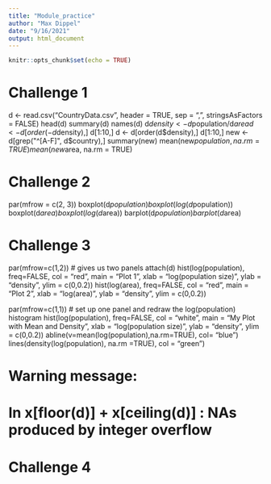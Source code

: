 ```yaml
---
title: "Module_practice"
author: "Max Dippel"
date: "9/16/2021"
output: html_document
---
```


```r
knitr::opts_chunk$set(echo = TRUE)
```



# Challenge 1

d <- read.csv("CountryData.csv", header = TRUE, sep = ",", stringsAsFactors = FALSE)
head(d)
summary(d)
names(d)
d$density <- d$population/d$area
d <- d[order(-d$density),]
d[1:10,]
d <- d[order(d$density),]
d[1:10,]
new <- d[grep("^[A-F]", d$country),]
summary(new)
mean(new$population, na.rm = TRUE)
mean(new$area, na.rm = TRUE)

# Challenge 2
par(mfrow = c(2, 3))
boxplot(d$population)
boxplot(log(d$population))
boxplot(d$area)
boxplot(log(d$area))
barplot(d$population)
barplot(d$area)


# Challenge 3

par(mfrow=c(1,2)) # gives us two panels
attach(d)
hist(log(population), freq=FALSE, col = "red", main = "Plot 1", xlab = "log(population size)", ylab = "density", ylim = c(0,0.2))
hist(log(area), freq=FALSE, col = "red", main = "Plot 2", xlab = "log(area)", ylab = "density", ylim = c(0,0.2))

par(mfrow=c(1,1)) # set up one panel and redraw the log(population) histogram
hist(log(population), freq=FALSE, col = "white", main = "My Plot with Mean and Density", xlab = "log(population size)", ylab = "density", ylim = c(0,0.2))
abline(v=mean(log(population),na.rm=TRUE), col= "blue")
lines(density(log(population), na.rm =TRUE), col = "green")


# Warning message:
# In x[floor(d)] + x[ceiling(d)] : NAs produced by integer overflow

# Challenge 4



